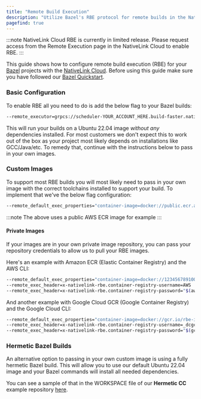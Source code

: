 ```yaml
---
title: "Remote Build Execution"
description: "Utilize Bazel's RBE protocol for remote builds in the NativeLink Cloud"
pagefind: true
---
```

:::note
NativeLink Cloud RBE is currently in limited release. Please request access from the Remote Execution page in the NativeLink Cloud to enable RBE.
:::

This guide shows how to configure remote build execution (RBE) for your [Bazel](https://bazel.build/) projects with the
[NativeLink Cloud](https://app.nativelink.com). Before using this guide make sure you have followed our [Bazel Quickstart](/nativelink-cloud/bazel).

### Basic Configuration
To enable RBE all you need to do is add the below flag to your Bazel builds:
```bash
--remote_executor=grpcs://scheduler-YOUR_ACCOUNT_HERE.build-faster.nativelink.net:443
```

This will run your builds on a Ubuntu 22.04 image *without any* dependencies installed. For most customers we don't expect this to work out of the box as your project most likely depends on installations like GCC/Java/etc. To remedy that, continue with the instructions below to pass in your own images.

### Custom Images
To support most RBE builds you will most likely need to pass in your own image with the correct toolchains installed to support your build. To implement that we've the below flag configuration:
```bash
--remote_default_exec_properties="container-image=docker://public.ecr.aws/ubuntu/ubuntu:22.04_stable"
```
:::note
The above uses a public AWS ECR image for example
:::

#### Private Images
If your images are in your own private image repository, you can pass your repository credentials to allow us to pull your RBE images.

Here's an example with Amazon ECR (Elastic Container Registry) and the AWS CLI:
```bash
--remote_default_exec_properties="container-image=docker://123456789100.dkr.ecr.us-east-2.amazonaws.com/rbe-images:tag"
--remote_exec_header=x-nativelink-rbe.container-registry-username=AWS
--remote_exec_header=x-nativelink-rbe.container-registry-password="$(aws ecr get-login-password --region YOUR_REGION)"
```

And another example with Google Cloud GCR (Google Container Registry) and the Google Cloud CLI:
```bash
--remote_default_exec_properties="container-image=docker://gcr.io/rbe-images/image"
--remote_exec_header=x-nativelink-rbe.container-registry-username=_dcgcloud_token
--remote_exec_header=x-nativelink-rbe.container-registry-password="$(gcloud auth print-access-token)"
```

### Hermetic Bazel Builds
An alternative option to passing in your own custom image is using a fully hermetic Bazel build. This will allow you to use our default Ubuntu 22.04 image and your Bazel commands will install all needed dependencies.

You can see a sample of that in the WORKSPACE file of our **Hermetic CC** example repository [here](https://github.com/TraceMachina/hermetic_cc_toolchain_rbe_example/blob/main/WORKSPACE).
